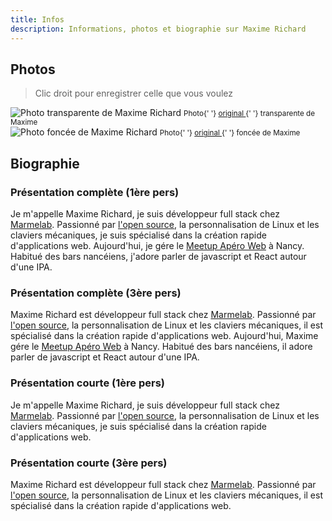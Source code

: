 ```yaml
---
title: Infos
description: Informations, photos et biographie sur Maxime Richard
---
```


## Photos

> Clic droit pour enregistrer celle que vous voulez


<div className="flex justify-around text-center">
    <div>
        <img alt="Photo transparente de Maxime Richard" src={croppedPhoto} />
        <small>
            Photo{' '}
            <a
                className="text-underline text-blue-500 hover:text-blue-700"
                href={croppedPhotoFull}
                rel="nofollow noopener noreferrer"
                target="_blank"
            >
                original
            </a>{' '}
            transparente de Maxime
        </small>
    </div>
    <div>
        <img alt="Photo foncée de Maxime Richard" src={uncroppedPhoto} />
        <small>
            Photo{' '}
            <a
                className="text-underline text-blue-500 hover:text-blue-700"
                href={uncroppedPhotoFull}
                rel="nofollow noopener noreferrer"
                target="_blank"
            >
                original
            </a>{' '}
            foncée de Maxime
        </small>
    </div>
</div>

## Biographie

### Présentation complète (1ère pers)

Je m'appelle Maxime Richard, je suis développeur full stack chez [Marmelab](https://marmelab.com/). Passionné par [l'open source](https://github.com/zyhou/), la personnalisation de Linux et les claviers mécaniques, je suis spécialisé dans la création rapide d'applications web. Aujourd'hui, je gére le [Meetup Apéro Web](https://aperowebnancy.netlify.app/) à Nancy. Habitué des bars nancéiens, j'adore parler de javascript et React autour d'une IPA.

### Présentation complète (3ère pers)

Maxime Richard est développeur full stack chez [Marmelab](https://marmelab.com/). Passionné par [l'open source](https://github.com/zyhou/), la personnalisation de Linux et les claviers mécaniques, il est spécialisé dans la création rapide d'applications web. Aujourd'hui, Maxime gére le [Meetup Apéro Web](https://aperowebnancy.netlify.app/) à Nancy. Habitué des bars nancéiens, il adore parler de javascript et React autour d'une IPA.

### Présentation courte (1ère pers)

Je m'appelle Maxime Richard, je suis développeur full stack chez [Marmelab](https://marmelab.com/). Passionné par [l'open source](https://github.com/zyhou/), la personnalisation de Linux et les claviers mécaniques, je suis spécialisé dans la création rapide d'applications web.

### Présentation courte (3ère pers)

Maxime Richard est développeur full stack chez [Marmelab](https://marmelab.com/). Passionné par [l'open source](https://github.com/zyhou/), la personnalisation de Linux et les claviers mécaniques, il est spécialisé dans la création rapide d'applications web.
